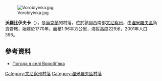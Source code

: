 [[Image:Vorobiyivka.jpg|right]]

{{coord|48|55|12|N|28|40|40|E|scale:30000|display=title}}

'''沃羅比伊夫卡'''（{{lang-uk|Воробіївка}}），是[[烏克蘭|烏克蘭]]的村落，位於該國西南部[[文尼察州|文尼察州]]，由[[涅米羅夫區|涅米羅夫區]]負責管轄，始建於1770年，面積1.96平方公里，海拔高度229米，2001年人口396。

==參考資料==
* [http://weather.in.ua/ua/vinnickaja/4573 Погода в селі Воробіївка] {{Wayback|url=http://weather.in.ua/ua/vinnickaja/4573 |date=20111220115625 }}

[[Category:文尼察州村落|Category:文尼察州村落]]
[[Category:涅米羅夫區村落|Category:涅米羅夫區村落]]


{{Vinnytsia-geo-stub}}